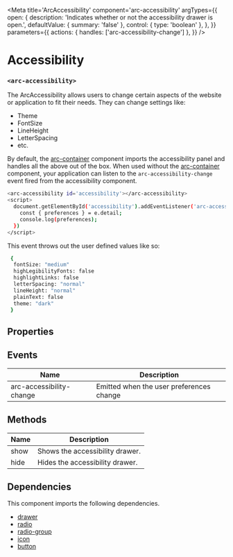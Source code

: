 
<Meta
title='ArcAccessibility'
component='arc-accessibility'
argTypes={{
  open: {
    description: 'Indicates whether or not the accessibility drawer is open.',
    defaultValue: { summary: 'false' },
    control: { type: 'boolean' },
  },
}}
parameters={{
  actions: {
    handles: ['arc-accessibility-change']
  },
}} />

# Accessibility
### `<arc-accessibility>`

The ArcAccessibility allows users to change certain aspects of the website or application to fit their needs.
They can change settings like:
* Theme
* FontSize
* LineHeight
* LetterSpacing
* etc.

By default, the [arc-container](?path=/story/arccontainer--default) component imports the accessibility panel
and handles all the above out of the box. When used without the [arc-container](?path=/story/arccontainer--default) component,
your application can listen to the `arc-accessibility-change` event fired from the accessibility component.

```bash
<arc-accessibility id='accessibility'></arc-accessibility>
<script>
  document.getElementById('accessibility').addEventListener('arc-accessibility-change', e => {
    const { preferences } = e.detail;
    console.log(preferences);
  })
</script>
```

This event throws out the user defined values like so:
```bash
 {
  fontSize: "medium"
  highLegibilityFonts: false
  highlightLinks: false
  letterSpacing: "normal"
  lineHeight: "normal"
  plainText: false
  theme: "dark"
 }
```

<Canvas>
  <Story name="Default" story={stories.Default} />
</Canvas>

## Properties
<ArgsTable story="Default" />

## Events

| Name                        | Description                                |
|-----------------------------|--------------------------------------------|
| arc-accessibility-change    | Emitted when the user preferences change   |

## Methods

| Name         | Description                                               |
|--------------|-----------------------------------------------------------|
| show         | Shows the accessibility drawer.                           |
| hide         | Hides the accessibility drawer.                           |

## Dependencies

This component imports the following dependencies.
* [drawer](?path=/story/arcdrawer--default)
* [radio](?path=/story/arcradio--default)
* [radio-group](?path=/story/arcradiogroup--default)
* [icon](?path=/story/arcicon--default)
* [button](?path=/story/arcbutton--default)
